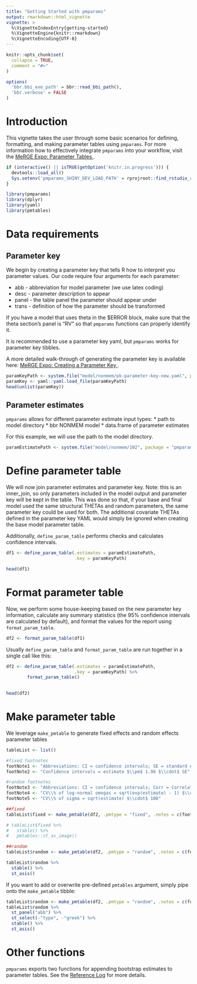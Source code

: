 ```yaml
---
title: "Getting Started with pmparams"
output: rmarkdown::html_vignette
vignette: >
  %\VignetteIndexEntry{getting-started}
  %\VignetteEngine{knitr::rmarkdown}
  %\VignetteEncoding{UTF-8}
---
```


```r
knitr::opts_chunk$set(
  collapse = TRUE,
  comment = "#>"
)

options(
  'bbr.bbi_exe_path' = bbr::read_bbi_path(),
  'bbr.verbose' = FALSE
)
```

# Introduction

This vignette takes the user through some basic scenarios for defining, formatting, and making parameter tables using `pmparams`. For more information how to effectively integrate `pmparams` into your workflow, visit the 
<a href="https://merge.metrumrg.com/expo/expo1-nonmem-foce/posts/parameter-tables.html" target="_blank">
MeRGE Expo: Parameter Tables </a>.

```r
if (interactive() || isTRUE(getOption('knitr.in.progress'))) {
  devtools::load_all()
  Sys.setenv('pmparams_SHINY_DEV_LOAD_PATH' = rprojroot::find_rstudio_root_file())
}
```

```r
library(pmparams)
library(dplyr)
library(yaml)
library(pmtables)
```


# Data requirements

## Parameter key

We begin by creating a parameter key that tells R how to interpret you parameter values. Our code require four arguments for each parameter:

* abb - abbreviation for model parameter (we use latex coding)
* desc - parameter description to appear
* panel - the table panel the parameter should appear under
* trans - definition of how the parameter should be transformed

If you have a model that uses theta in the $ERROR block, make sure that the theta section's panel is "RV" so that `pmparams` functions can properly identify it. 

It is recommended to use a parameter key yaml, but `pmparams` works for parameter key tibbles. 

A more detailed walk-through of generating the parameter key is available here: <a href="https://merge.metrumrg.com/expo/expo1-nonmem-foce/posts/parameter-key.html" target="_blank">
MeRGE Expo: Creating a Parameter Key </a>. 

```r
paramKeyPath <- system.file("model/nonmem/pk-parameter-key-new.yaml", package = "pmparams")
paramKey <- yaml::yaml.load_file(paramKeyPath)
head(unlist(paramKey))
```

## Parameter estimates

`pmparams` allows for different parameter estimate input types:
* path to model directory
* bbr NONMEM model
* data.frame of parameter estimates

For this example, we will use the path to the model directory.
```r
paramEstimatePath <- system.file("model/nonmem/102", package = "pmparams")
```


# Define parameter table

We will now join parameter estimates and parameter key. Note: this is an inner_join, so only parameters included in the model output and parameter key will be kept in the table. This was done so that, if your base and final model used the same structural THETAs and random parameters, the same parameter key could be used for both. The additional covariate THETAs defined in the parameter key YAML would simply be ignored when creating the base model parameter table.

Additionally, `define_param_table` performs checks and calculates confidence intervals.

```r
df1 <- define_param_table(.estimates = paramEstimatePath,
                          .key = paramKeyPath)

head(df1)
```

# Format parameter table

Now, we perform some house-keeping based on the new parameter key information, calculate any summary statistics (the 95% confidence intervals are calculated by default), and format the values for the report using `format_param_table`.
```r
df2 <- format_param_table(df1)
```

Usually `define_param_table` and `format_param_table` are run together in a single call like this:

```r
df2 <- define_param_table(.estimates = paramEstimatePath,
                          .key = paramKeyPath) %>% 
        format_param_table()
  

head(df2)
```

# Make parameter table

We leverage `make_pmtable` to generate fixed effects and random effects parameter tables

```r
tableList <- list()

#fixed footnotes
footNote1 <- "Abbreviations: CI = confidence intervals; SE = standard error"
footNote2 <- "Confidence intervals = estimate $\\pm$ 1.96 $\\cdot$ SE"

#random footnotes
footNote3 <- "Abbreviations: CI = confidence intervals; Corr = Correlation coefficient; CV = coefficient of variation; SD = standard deviation; SE = standard error"
footNote4 <- "CV\\% of log-normal omegas = sqrt(exp(estimate) - 1) $\\cdot$ 100" 
footNote5 <- "CV\\% of sigma = sqrt(estimate) $\\cdot$ 100"
```

```r
##fixed
tableList$fixed <- make_pmtable(df2, .pmtype = "fixed", .notes = c(footNote1, footNote2))

# tableList$fixed %>% 
#   stable() %>% 
#   pmtables::st_as_image()
```

```r
##random
tableList$random <- make_pmtable(df2, .pmtype = "random", .notes = c(footNote3, footNote4, footNote5))

tableList$random %>% 
  stable() %>% 
  st_asis()
```

If you want to add or overwrite pre-defined `pmtables` argument, simply pipe onto the `make_pmtable` tibble:
```r
tableList$random <- make_pmtable(df2, .pmtype = "random", .notes = c(footNote3, footNote4, footNote5))
tableList$random %>% 
  st_panel("abb") %>% 
  st_select(-"type", -"greek") %>% 
  stable() %>% 
  st_asis()
```

# Other functions
`pmparams` exports two functions for appending bootstrap estimates to parameter tables. See the 
<a href="https://metrumresearchgroup.github.io/pmparams/vignettes/making-bootstrap-parameter-tables.html" 
target="_blank">Reference Log</a> for more details.

